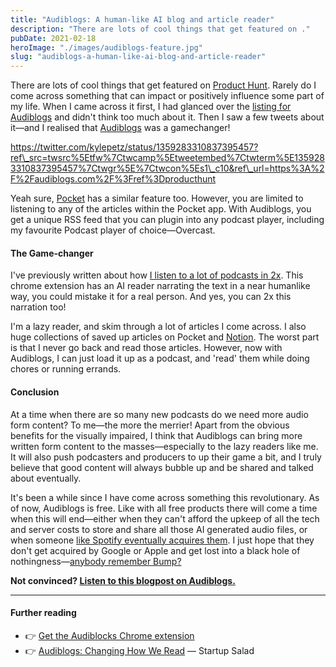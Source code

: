 ```yaml
---
title: "Audiblogs: A human-like AI blog and article reader"
description: "There are lots of cool things that get featured on ."
pubDate: 2021-02-18
heroImage: "./images/audiblogs-feature.jpg"
slug: "audiblogs-a-human-like-ai-blog-and-article-reader"
---
```

There are lots of cool things that get featured on [Product Hunt](https://www.producthunt.com/e/50-most-upvoted-products). Rarely do I come across something that can impact or positively influence some part of my life. When I came across it first, I had glanced over the [listing for Audiblogs](https://www.producthunt.com/posts/audiblogs) and didn't think too much about it. Then I saw a few tweets about it—and I realised that [Audiblogs](https://audiblogs.com/?ref=producthunt) was a gamechanger!

https://twitter.com/kylepetz/status/1359283310837395457?ref\_src=twsrc%5Etfw%7Ctwcamp%5Etweetembed%7Ctwterm%5E1359283310837395457%7Ctwgr%5E%7Ctwcon%5Es1\_c10&ref\_url=https%3A%2F%2Faudiblogs.com%2F%3Fref%3Dproducthunt

Yeah sure, [Pocket](https://getpocket.com/) has a similar feature too. However, you are limited to listening to any of the articles within the Pocket app. With Audiblogs, you get a unique RSS feed that you can plugin into any podcast player, including my favourite Podcast player of choice—Overcast.

#### The Game-changer

I've previously written about how [I listen to a lot of podcasts in 2x](https://hashir.blog/2021/02/2x-speed-listening-has-changed-my-life/). This chrome extension has an AI reader narrating the text in a near humanlike way, you could mistake it for a real person. And yes, you can 2x this narration too!

I'm a lazy reader, and skim through a lot of articles I come across. I also huge collections of saved up articles on Pocket and [Notion](https://www.notion.so/hashir/GTD-f49cac57bd884e7eb325ac25c8b06663). The worst part is that I never go back and read those articles. However, now with Audiblogs, I can just load it up as a podcast, and 'read' them while doing chores or running errands.

#### Conclusion

At a time when there are so many new podcasts do we need more audio form content? To me—the more the merrier! Apart from the obvious benefits for the visually impaired, I think that Audiblogs can bring more written form content to the masses—especially to the lazy readers like me. It will also push podcasters and producers to up their game a bit, and I truly believe that good content will always bubble up and be shared and talked about eventually.

It's been a while since I have come across something this revolutionary. As of now, Audiblogs is free. Like with all free products there will come a time when this will end—either when they can't afford the upkeep of all the tech and server costs to store and share all those AI generated audio files, or when someone [like Spotify eventually acquires them](https://newsroom.spotify.com/2020-11-10/how-spotify-is-strengthening-our-investment-in-podcast-advertising-with-acquisition-of-megaphone/). I just hope that they don't get acquired by Google or Apple and get lost into a black hole of nothingness—[anybody remember Bump?](https://techcrunch.com/2013/09/16/bump-mobile-contact-sharing-app-acquired-by-google-will-stay-alive-for-now/#:~:text=After%20raising%20nearly%20%2420%20million,will%20stay%20open%20for%20download.)

**Not convinced? [Listen to this blogpost on Audiblogs.](https://audiblogs.com/share/41322eaf-3314-473e-b799-177617a356eb)**

* * *

#### Further reading

- 👉 [Get the Audiblocks Chrome extension](https://audiblogs.com/?ref=producthunt)
- 👉 [Audiblogs: Changing How We Read](https://startupsalad.substack.com/p/audiblogs) — Startup Salad
